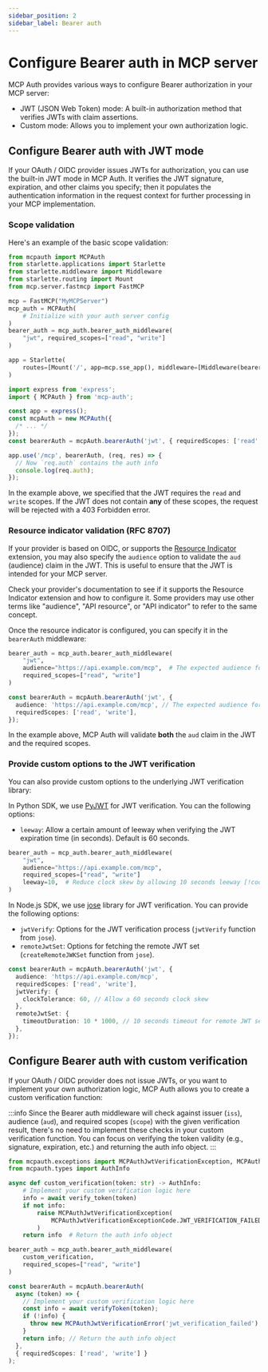 ```yaml
---
sidebar_position: 2
sidebar_label: Bearer auth
---
```



# Configure Bearer auth in MCP server

MCP Auth provides various ways to configure Bearer authorization in your MCP server:

- JWT (JSON Web Token) mode: A built-in authorization method that verifies JWTs with claim assertions.
- Custom mode: Allows you to implement your own authorization logic.

## Configure Bearer auth with JWT mode

If your OAuth / OIDC provider issues JWTs for authorization, you can use the built-in JWT mode in MCP Auth. It verifies the JWT signature, expiration, and other claims you specify; then it populates the authentication information in the request context for further processing in your MCP implementation.

### Scope validation

Here's an example of the basic scope validation:

<Tabs groupId="sdk">
<TabItem value="python" label="Python">

```python
from mcpauth import MCPAuth
from starlette.applications import Starlette
from starlette.middleware import Middleware
from starlette.routing import Mount
from mcp.server.fastmcp import FastMCP

mcp = FastMCP("MyMCPServer")
mcp_auth = MCPAuth(
    # Initialize with your auth server config
)
bearer_auth = mcp_auth.bearer_auth_middleware(
    "jwt", required_scopes=["read", "write"]
)

app = Starlette(
    routes=[Mount('/', app=mcp.sse_app(), middleware=[Middleware(bearer_auth)])]
)
```

</TabItem>
<TabItem value="node" label="Node.js">

```ts
import express from 'express';
import { MCPAuth } from 'mcp-auth';

const app = express();
const mcpAuth = new MCPAuth({
  /* ... */
});
const bearerAuth = mcpAuth.bearerAuth('jwt', { requiredScopes: ['read', 'write'] });

app.use('/mcp', bearerAuth, (req, res) => {
  // Now `req.auth` contains the auth info
  console.log(req.auth);
});
```

</TabItem>
</Tabs>

In the example above, we specified that the JWT requires the `read` and `write` scopes. If the JWT does not contain **any** of these scopes, the request will be rejected with a 403 Forbidden error.

### Resource indicator validation (RFC 8707)

If your provider is based on OIDC, or supports the [Resource Indicator](https://datatracker.ietf.org/doc/html/rfc8707) extension, you may also specify the `audience` option to validate the `aud` (audience) claim in the JWT. This is useful to ensure that the JWT is intended for your MCP server.

Check your provider's documentation to see if it supports the Resource Indicator extension and how to configure it. Some providers may use other terms like "audience", "API resource", or "API indicator" to refer to the same concept.

Once the resource indicator is configured, you can specify it in the `bearerAuth` middleware:

<Tabs groupId="sdk">
<TabItem value="python" label="Python">

```python
bearer_auth = mcp_auth.bearer_auth_middleware(
    "jwt",
    audience="https://api.example.com/mcp",  # The expected audience for the JWT [!code highlight]
    required_scopes=["read", "write"]
)
```

</TabItem>
<TabItem value="node" label="Node.js">

```ts
const bearerAuth = mcpAuth.bearerAuth('jwt', {
  audience: 'https://api.example.com/mcp', // The expected audience for the JWT [!code highlight]
  requiredScopes: ['read', 'write'],
});
```

</TabItem>
</Tabs>

In the example above, MCP Auth will validate **both** the `aud` claim in the JWT and the required scopes.

### Provide custom options to the JWT verification

You can also provide custom options to the underlying JWT verification library:

<Tabs groupId="sdk">
<TabItem value="python" label="Python">

In Python SDK, we use [PyJWT](https://pyjwt.readthedocs.io/en/stable/) for JWT verification. You can the following options:

- `leeway`: Allow a certain amount of leeway when verifying the JWT expiration time (in seconds). Default is 60 seconds.

```python
bearer_auth = mcp_auth.bearer_auth_middleware(
    "jwt",
    audience="https://api.example.com/mcp",
    required_scopes=["read", "write"]
    leeway=10,  # Reduce clock skew by allowing 10 seconds leeway [!code highlight]
)
```

</TabItem>
<TabItem value="node" label="Node.js">

In Node.js SDK, we use [jose](https://github.com/panva/jose) library for JWT verification. You can provide the following options:

- `jwtVerify`: Options for the JWT verification process (`jwtVerify` function from `jose`).
- `remoteJwtSet`: Options for fetching the remote JWT set (`createRemoteJWKSet` function from `jose`).

```ts {4-9}
const bearerAuth = mcpAuth.bearerAuth('jwt', {
  audience: 'https://api.example.com/mcp',
  requiredScopes: ['read', 'write'],
  jwtVerify: {
    clockTolerance: 60, // Allow a 60 seconds clock skew
  },
  remoteJwtSet: {
    timeoutDuration: 10 * 1000, // 10 seconds timeout for remote JWT set fetching
  },
});
```

</TabItem>
</Tabs>

## Configure Bearer auth with custom verification

If your OAuth / OIDC provider does not issue JWTs, or you want to implement your own authorization logic, MCP Auth allows you to create a custom verification function:

:::info
Since the Bearer auth middleware will check against issuer (`iss`), audience (`aud`), and required scopes (`scope`) with the given verification result, there's no need to implement these checks in your custom verification function. You can focus on verifying the token validity (e.g., signature, expiration, etc.) and returning the auth info object.
:::

<Tabs groupId="sdk">
<TabItem value="python" label="Python">

```python
from mcpauth.exceptions import MCPAuthJwtVerificationException, MCPAuthJwtVerificationExceptionCode
from mcpauth.types import AuthInfo

async def custom_verification(token: str) -> AuthInfo:
    # Implement your custom verification logic here
    info = await verify_token(token)
    if not info:
        raise MCPAuthJwtVerificationException(
            MCPAuthJwtVerificationExceptionCode.JWT_VERIFICATION_FAILED
        )
    return info  # Return the auth info object

bearer_auth = mcp_auth.bearer_auth_middleware(
    custom_verification,
    required_scopes=["read", "write"]
)
```

</TabItem>
<TabItem value="node" label="Node.js">

```ts
const bearerAuth = mcpAuth.bearerAuth(
  async (token) => {
    // Implement your custom verification logic here
    const info = await verifyToken(token);
    if (!info) {
      throw new MCPAuthJwtVerificationError('jwt_verification_failed');
    }
    return info; // Return the auth info object
  },
  { requiredScopes: ['read', 'write'] }
);
```

</TabItem>
</Tabs>
